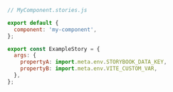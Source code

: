 ```js
// MyComponent.stories.js

export default {
  component: 'my-component',
};

export const ExampleStory = {
  args: {
    propertyA: import.meta.env.STORYBOOK_DATA_KEY,
    propertyB: import.meta.env.VITE_CUSTOM_VAR,
  },
};
```

